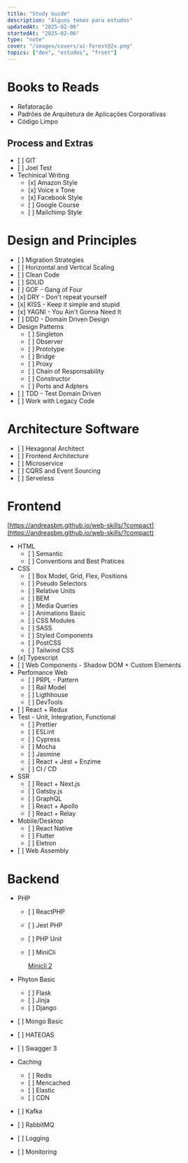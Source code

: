 ```yaml
---
title: "Study Guide"
description: "Alguns temas para estudos"
updatedAt: "2025-02-06"
startedAt: "2025-02-06"
type: "note"
cover: "/images/covers/ai-forest@2x.png"
topics: ["dev", "estudos", "front"]
---
```


# Books to Reads

- Refatoração
- Padrões de Arquitetura de Aplicações Corporativas
- Código Limpo

## Process and Extras

- \[ \] GIT
- \[ \] Joel Test
- Techinical Writing
  - \[x\] Amazon Style
  - \[x\] Voice x Tone
  - \[x\] Facebook Style
  - \[ \] Google Course
  - \[ \] Mailchimp Style

# Design and Principles

- \[ \] Migration Strategies
- \[ \] Horizontal and Vertical Scaling
- \[ \] Clean Code
- \[ \] SOLID
- \[ \] GOF - Gang of Four
- \[x\] DRY - Don't repeat yourself
- \[x\] KISS - Keep it simple and stupid
- \[x\] YAGNI - You Ain't Gonna Need It
- \[ \] DDD - Domain Driven Design
- Design Patterns
  - \[ \] Singleton
  - \[ \] Observer
  - \[ \] Prototype
  - \[ \] Bridge
  - \[ \] Proxy
  - \[ \] Chain of Responsability
  - \[ \] Constructor
  - \[ \] Ports and Adpters
- \[ \] TDD - Test Domain Driven
- \[ \] Work with Legacy Code

# Architecture Software

- \[ \] Hexagonal Architect
- \[ \] Frontend Architecture
- \[ \] Microservice
- \[ \] CQRS and Event Sourcing
- \[ \] Serveless

# Frontend

[](https://andreasbm.github.io/web-skills/?compact)[https://andreasbm.github.io/web-skills/?compact](https://andreasbm.github.io/web-skills/?compact)

- HTML
  - \[ \] Semantic
  - \[ \] Conventions and Best Pratices
- CSS
  - \[ \] Box Model, Grid, Flex, Positions
  - \[ \] Pseudo Selectors
  - \[ \] Relative Units
  - \[ \] BEM
  - \[ \] Media Queries
  - \[ \] Animations Basic
  - \[ \] CSS Modules
  - \[ \] SASS
  - \[ \] Styled Components
  - \[ \] PostCSS
  - \[ \] Tailwind CSS
- \[x\] Typescript
- \[ \] Web Components - Shadow DOM + Custom Elements
- Perfomance Web
  - \[ \] PRPL - Pattern
  - \[ \] Rail Model
  - \[ \] Ligthhouse
  - \[ \] DevTools
- \[ \] React + Redux
- Test - Unit, Integration, Functional
  - \[ \] Prettier
  - \[ \] ESLint
  - \[ \] Cypress
  - \[ \] Mocha
  - \[ \] Jasmine
  - \[ \] React + Jest + Enzime
  - \[ \] CI / CD
- SSR
  - \[ \] React + Next.js
  - \[ \] Gatsby.js
  - \[ \] GraphQL
  - \[ \] React + Apollo
  - \[ \] React + Relay
- Mobile/Desktop
  - \[ \] React Native
  - \[ \] Flutter
  - \[ \] Eletron
- \[ \] Web Assembly

# Backend

- PHP

  - \[ \] ReactPHP
  - \[ \] Jest PHP
  - \[ \] PHP Unit
  - \[ \] MiniCli

    [Minicli 2](https://docs.minicli.dev/en/latest/?utm_campaign=A%20Semana%20PHP&utm_medium=email&utm_source=Revue%20newsletter)

- Phyton Basic

  - \[ \] Flask
  - \[ \] Jinja
  - \[ \] Django

- \[ \] Mongo Basic
- \[ \] HATEOAS
- \[ \] Swagger 3
- Caching

  - \[ \] Redis
  - \[ \] Mencached
  - \[ \] Elastic
  - \[ \] CDN

- \[ \] Kafka
- \[ \] RabbitMQ
- \[ \] Logging
- \[ \] Monitoring
